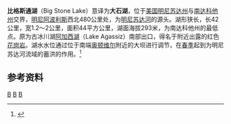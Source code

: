 {{Infobox_lake
 |湖泊名稱 =比格斯通湖
 |湖泊照片 = Browns Valley flood 07.jpg
 |湖泊照片標題 = 图片底端水域为[[特拉弗斯湖|特拉弗斯湖]]，顶端水域即为比格斯通湖
 |測深圖 =
 |測深圖標題 =
 |湖泊所在地 = [[美国|美国]][[明尼苏达州|明尼苏达州]][[大石湖县_(明尼苏达州)|大石湖县]] / [[南达科他州|南达科他州]][[罗伯茨县_(南达科他州)|罗伯茨县]]和[[格兰特县_(南达科他州)|格兰特县]]
 |座標 = {{coord|45|24|28|N|96|37|04|W|region:US_type:waterbody_source:dewiki|display=inline,title}}
 |湖泊類別 =
 |流入 =[[小明尼苏达河|小明尼苏达河]]
 |流出 = [[明尼苏达河|明尼苏达河]]
 |集水區面積 =
 |集水區國家 ={{USA}}
 |湖泊長度 ={{convert|42|km|abbr=on}}
 |湖泊闊度 = 1.2～2 km（0.75～1.25 mi）
 |湖泊面積 ={{convert|44|km2|abbr=on}}
 |平均深度 = 
 |最深深度 = 
 |水體體積 =
 |湖水停留時間 =
 |湖岸線長度 =
 |海拔高度 ={{convert|293|m|abbr=on}}
 |湖中島嶼 =
 |湖邊城鎮 =[[奥顿维尔，明尼苏达州|奥顿维尔]]，[[比格斯通城|比格斯通城]]，[[布朗斯瓦利，明尼苏达州|布朗斯瓦利]]
}}
'''比格斯通湖'''（Big Stone Lake）意译为'''大石湖'''，位于[[美国|美国]][[明尼苏达州|明尼苏达州]]与[[南达科他州|南达科他州]]交界，[[明尼阿波利斯|明尼阿波利斯]]西北480公里处，为[[明尼苏达河|明尼苏达河]]的源头。湖形狭长，长42公里，宽1.2～2公里，面积44平方公里，湖面海拔293米，为南达科他州的最低点。原为古冰川湖[[阿加西湖|阿加西湖]]（Lake Agassiz）南部出口，得名于附近出露的红色[[花岗岩|花岗岩]]。湖水水位通过位于南端[[奥顿维尔，明尼苏达州|奥顿维尔]]附近的大坝进行调节，在[[春季|春季]]起到为明尼苏达河流域的蓄洪的作用。<ref>{{Cite web |url=http://www.britannica.com/EBchecked/topic/65008/Big-Stone-Lake |title=Britannica Online |access-date=2012-07-09 |archive-date=2015-04-27 |archive-url=https://web.archive.org/web/20150427074438/http://www.britannica.com/EBchecked/topic/65008/Big-Stone-Lake |dead-url=no }}</ref>
== 参考资料 ==
{{reflist}}
[[Category:美国湖泊|B]]
[[Category:明尼苏达州地理|B]]
[[Category:南达科他州地理|B]]